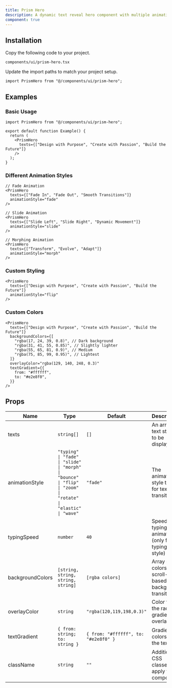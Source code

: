```yaml
---
title: Prism Hero
description: A dynamic text reveal hero component with multiple animation styles and color customization options.
component: true
---
```


<ComponentPreview name="prism-hero-demo" />

## Installation

<Steps>

<Step>Copy the following code to your project.</Step>

`components/ui/prism-hero.tsx`

<ComponentSource name="prism-hero" />

<Step>Update the import paths to match your project setup.</Step>

```tsx
import PrismHero from "@/components/ui/prism-hero";
```

</Steps>

## Examples

### Basic Usage

```tsx
import PrismHero from "@/components/ui/prism-hero";

export default function Example() {
  return (
    <PrismHero
      texts={["Design with Purpose", "Create with Passion", "Build the Future"]}
    />
  );
}
```

### Different Animation Styles

```tsx
// Fade Animation
<PrismHero
  texts={["Fade In", "Fade Out", "Smooth Transitions"]}
  animationStyle="fade"
/>

// Slide Animation
<PrismHero
  texts={["Slide Left", "Slide Right", "Dynamic Movement"]}
  animationStyle="slide"
/>

// Morphing Animation
<PrismHero
  texts={["Transform", "Evolve", "Adapt"]}
  animationStyle="morph"
/>
```

### Custom Styling

```tsx
<PrismHero
  texts={["Design with Purpose", "Create with Passion", "Build the Future"]}
  animationStyle="flip"
/>
```

### Custom Colors

```tsx
<PrismHero
  texts={["Design with Purpose", "Create with Passion", "Build the Future"]}
  backgroundColors={[
    "rgba(17, 24, 39, 0.8)", // Dark background
    "rgba(31, 41, 55, 0.85)", // Slightly lighter
    "rgba(55, 65, 81, 0.9)", // Medium
    "rgba(75, 85, 99, 0.95)", // Lightest
  ]}
  overlayColor="rgba(129, 140, 248, 0.3)"
  textGradient={{
    from: "#ffffff",
    to: "#e2e8f0",
  }}
/>
```

## Props

| Name             | Type                                                                                                          | Default                              | Description                                              |
| ---------------- | ------------------------------------------------------------------------------------------------------------- | ------------------------------------ | -------------------------------------------------------- |
| texts            | `string[]`                                                                                                    | `[]`                                 | An array of text strings to be displayed                 |
| animationStyle   | `"typing" \| "fade" \| "slide" \| "morph" \| "bounce" \| "flip" \| "zoom" \| "rotate" \| "elastic" \| "wave"` | `"fade"`                             | The animation style to use for text transitions          |
| typingSpeed      | `number`                                                                                                      | `40`                                 | Speed of typing animation (only for typing style)        |
| backgroundColors | `[string, string, string, string]`                                                                            | `[rgba colors]`                      | Array of 4 colors for scroll-based background transition |
| overlayColor     | `string`                                                                                                      | `"rgba(120,119,198,0.3)"`            | Color for the radial gradient overlay                    |
| textGradient     | `{ from: string; to: string }`                                                                                | `{ from: "#ffffff", to: "#e2e8f0" }` | Gradient colors for the text                             |
| className        | `string`                                                                                                      | `""`                                 | Additional CSS classes to apply to the component         |

